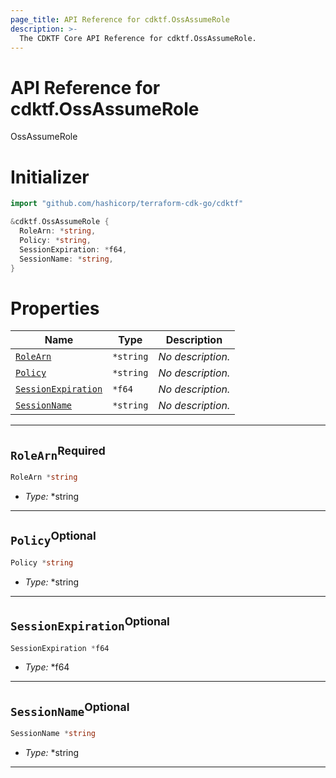 ```yaml
---
page_title: API Reference for cdktf.OssAssumeRole
description: >-
  The CDKTF Core API Reference for cdktf.OssAssumeRole.
---
```


<!-- This file is generated through yarn generate-docs -->

# API Reference for cdktf.OssAssumeRole

   OssAssumeRole <a name="OssAssumeRole" id="cdktf.OssAssumeRole"></a>
  
  # Initializer <a name="Initializer" id="cdktf.OssAssumeRole.Initializer"></a>
  
  ```go
  import "github.com/hashicorp/terraform-cdk-go/cdktf"
  
  &cdktf.OssAssumeRole {
  	RoleArn: *string,
  	Policy: *string,
  	SessionExpiration: *f64,
  	SessionName: *string,
  }
  ```
  
  # Properties <a name="Properties" id="Properties"></a>
  
  | **Name** | **Type** | **Description** |
  | --- | --- | --- |
  | <code><a href="#cdktf.OssAssumeRole.property.roleArn">RoleArn</a></code> | <code>*string</code> | *No description.* |
  | <code><a href="#cdktf.OssAssumeRole.property.policy">Policy</a></code> | <code>*string</code> | *No description.* |
  | <code><a href="#cdktf.OssAssumeRole.property.sessionExpiration">SessionExpiration</a></code> | <code>*f64</code> | *No description.* |
  | <code><a href="#cdktf.OssAssumeRole.property.sessionName">SessionName</a></code> | <code>*string</code> | *No description.* |
  
  ---
  
  ## `RoleArn`<sup>Required</sup> <a name="RoleArn" id="cdktf.OssAssumeRole.property.roleArn"></a>
  
  ```go
  RoleArn *string
  ```
  
  - *Type:* *string
  
  ---
  
  ## `Policy`<sup>Optional</sup> <a name="Policy" id="cdktf.OssAssumeRole.property.policy"></a>
  
  ```go
  Policy *string
  ```
  
  - *Type:* *string
  
  ---
  
  ## `SessionExpiration`<sup>Optional</sup> <a name="SessionExpiration" id="cdktf.OssAssumeRole.property.sessionExpiration"></a>
  
  ```go
  SessionExpiration *f64
  ```
  
  - *Type:* *f64
  
  ---
  
  ## `SessionName`<sup>Optional</sup> <a name="SessionName" id="cdktf.OssAssumeRole.property.sessionName"></a>
  
  ```go
  SessionName *string
  ```
  
  - *Type:* *string
  
  ---
  
